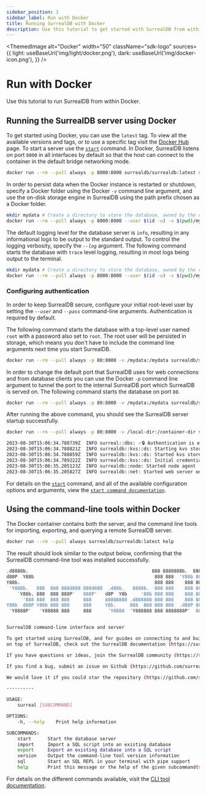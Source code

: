 ```yaml
---
sidebar_position: 1
sidebar_label: Run with Docker
title: Running SurrealDB with Docker
description: Use this tutorial to get started with SurrealDB from within Docker.
---
```



<ThemedImage
  alt="Docker"
  width="50"
  className="sdk-logo"
  sources={{
    light: useBaseUrl('img/light/docker.png'),
    dark: useBaseUrl('img/docker-icon.png'),
  }}
/>

# Run with Docker

Use this tutorial to run SurrealDB from within Docker.

## Running the SurrealDB server using Docker

To get started using Docker, you can use the `latest` tag. To view all the available versions and tags, or to use a specific tag visit the [Docker Hub](https://hub.docker.com/r/surrealdb/surrealdb) page. To start a server use the [`start`](/docs/surrealdb/2.x/cli/start) command. In Docker, SurrealDB listens on port `8000` in all interfaces by default so that the host can connect to the container in the default bridge networking mode.

```bash
docker run --rm --pull always -p 8000:8000 surrealdb/surrealdb:latest start
```

In order to persist data when the Docker instance is restarted or shutdown, specify a Docker folder using the Docker *`-v`* command line argument, and use the on-disk storage engine in SurrealDB using the path prefix chosen as a Docker folder.

```bash
mkdir mydata # Create a directory to store the database, owned by the current user
docker run --rm --pull always -p 8000:8000 --user $(id -u) -v $(pwd)/mydata:/mydata surrealdb/surrealdb:latest start file:/mydata/mydatabase.db
```

The default logging level for the database server is `info`, resulting in any informational logs to be output to the standard output. To control the logging verbosity, specify the *`--log`* argument. The following command starts the database with `trace` level logging, resulting in most logs being output to the terminal.

```bash
mkdir mydata # Create a directory to store the database, owned by the current user
docker run --rm --pull always -p 8000:8000 --user $(id -u) -v $(pwd)/mydata:/mydata surrealdb/surrealdb:latest start --log trace file:/mydata/mydatabase.db
```

### Configuring authentication

In order to keep SurrealDB secure, configure your initial root-level user by setting the *`--user`* and *`--pass`* command-line arguments. Authentication is required by default.

The following command starts the database with a top-level user named `root` with a password also set to `root`. The root user will be persisted in storage, which means you don't have to include the command line arguments next time you start SurrealDB. 

```bash
docker run --rm --pull always -p 80:8000 -v /mydata:/mydata surrealdb/surrealdb:latest start --log trace --user root --pass root file:mydatabase.db
```

In order to change the default port that SurrealDB uses for web connections and from database clients you can use the Docker *`-p`* command line argument to tunnel the port to the internal SurrealDB port which SurrealDB is served on. The following command starts the database on port `80`.

```bash
docker run --rm --pull always -p 80:8000 -v /mydata:/mydata surrealdb/surrealdb:latest start --log trace --user root --pass root file:/mydata/mydatabase.db
```

After running the above command, you should see the SurrealDB server startup successfully.

```bash
docker run --rm --pull always -p 80:8000 -v /local-dir:/container-dir surrealdb/surrealdb:latest start --user root --pass root file:/container-dir/mydatabase.db

2023-08-30T15:06:34.788739Z  INFO surreal::dbs: ✅🔒 Authentication is enabled 🔒✅
2023-08-30T15:06:34.788821Z  INFO surrealdb::kvs::ds: Starting kvs store in file:/container-dir/mydatabase.db
2023-08-30T15:06:34.788859Z  INFO surrealdb::kvs::ds: Started kvs store in file:/container-dir/mydatabase.db
2023-08-30T15:06:34.789222Z  INFO surrealdb::kvs::ds: Initial credentials were provided and no existing root-level users were found: create the initial user 'root'.
2023-08-30T15:06:35.205123Z  INFO surrealdb::node: Started node agent
2023-08-30T15:06:35.205827Z  INFO surrealdb::net: Started web server on 0.0.0.0:8080
```

For details on the [`start`](/docs/surrealdb/2.x/cli/start) command, and all of the available configuration options and arguments, view the [`start command documentation`](/docs/surrealdb/2.x/cli/start).

## Using the command-line tools within Docker
The Docker container contains both the server, and the command line tools for importing, exporting, and querying a remote SurrealDB server.

```bash
docker run --rm --pull always surrealdb/surrealdb:latest help
```

The result should look similar to the output below, confirming that the SurrealDB command-line tool was installed successfully.

```bash
.d8888b.                                             888 8888888b.  888888b.
d88P  Y88b                                            888 888  'Y88b 888  '88b
Y88b.                                                 888 888    888 888  .88P
 'Y888b.   888  888 888d888 888d888  .d88b.   8888b.  888 888    888 8888888K.
	'Y88b. 888  888 888P'   888P'   d8P  Y8b     '88b 888 888    888 888  'Y88b
	  '888 888  888 888     888     88888888 .d888888 888 888    888 888    888
Y88b  d88P Y88b 888 888     888     Y8b.     888  888 888 888  .d88P 888   d88P
 'Y8888P'   'Y88888 888     888      'Y8888  'Y888888 888 8888888P'  8888888P'


SurrealDB command-line interface and server

To get started using SurrealDB, and for guides on connecting to and building applications
on top of SurrealDB, check out the SurrealDB documentation (https://surrealdb.com/docs).

If you have questions or ideas, join the SurrealDB community (https://surrealdb.com/community).

If you find a bug, submit an issue on Github (https://github.com/surrealdb/surrealdb/issues).

We would love it if you could star the repository (https://github.com/surrealdb/surrealdb).

----------

USAGE:
	surreal [SUBCOMMAND]

OPTIONS:
	-h, --help    Print help information

SUBCOMMANDS:
	start      Start the database server
	import     Import a SQL script into an existing database
	export     Export an existing database into a SQL script
	version    Output the command-line tool version information
	sql        Start an SQL REPL in your terminal with pipe support
	help       Print this message or the help of the given subcommand(s)

```

For details on the different commands available, visit the [CLI tool documentation](/docs/surrealdb/2.x/cli).
